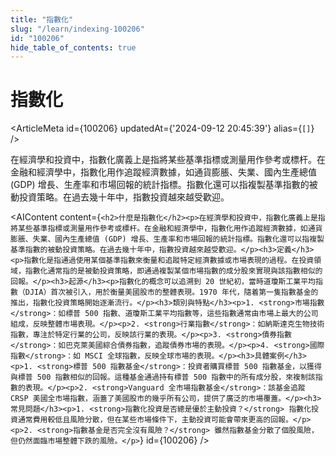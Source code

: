 ```yaml
---
title: "指數化"
slug: "/learn/indexing-100206"
id: "100206"
hide_table_of_contents: true
---
```



# 指數化

<ArticleMeta id={100206} updatedAt={'2024-09-12 20:45:39'} alias={`[]`} />
<div className='border-solid border-b border-t-0 my-4 border-[var(--ifm-color-gray-300)]' />

在經濟學和投資中，指數化廣義上是指將某些基準指標或測量用作參考或標杆。在金融和經濟學中，指數化用作追蹤經濟數據，如通貨膨脹、失業、國內生產總值 (GDP) 增長、生產率和市場回報的統計指標。指數化還可以指複製基準指數的被動投資策略。在過去幾十年中，指數投資越來越受歡迎。

<AIContent content={`<h2>什麼是指數化</h2><p>在經濟學和投資中，指數化廣義上是指將某些基準指標或測量用作參考或標杆。在金融和經濟學中，指數化用作追蹤經濟數據，如通貨膨脹、失業、國內生產總值 (GDP) 增長、生產率和市場回報的統計指標。指數化還可以指複製基準指數的被動投資策略。在過去幾十年中，指數投資越來越受歡迎。</p><h3>定義</h3><p>指數化是指通過使用某個基準指數來衡量和追蹤特定經濟數據或市場表現的過程。在投資領域，指數化通常指的是被動投資策略，即通過複製某個市場指數的成分股來實現與該指數相似的回報。</p><h3>起源</h3><p>指數化的概念可以追溯到 20 世紀初，當時道瓊斯工業平均指數（DJIA）首次被引入，用於衡量美國股市的整體表現。1970 年代，隨着第一隻指數基金的推出，指數化投資策略開始逐漸流行。</p><h3>類別與特點</h3><p>1. <strong>市場指數</strong>：如標普 500 指數、道瓊斯工業平均指數等，這些指數通常由市場上最大的公司組成，反映整體市場表現。</p><p>2. <strong>行業指數</strong>：如納斯達克生物技術指數，專注於特定行業的公司，反映該行業的表現。</p><p>3. <strong>債券指數</strong>：如巴克萊美國綜合債券指數，追蹤債券市場的表現。</p><p>4. <strong>國際指數</strong>：如 MSCI 全球指數，反映全球市場的表現。</p><h3>具體案例</h3><p>1. <strong>標普 500 指數基金</strong>：投資者購買標普 500 指數基金，以獲得與標普 500 指數相似的回報。這種基金通過持有標普 500 指數中的所有成分股，來複制該指數的表現。</p><p>2. <strong>Vanguard 全市場指數基金</strong>：該基金追蹤 CRSP 美國全市場指數，涵蓋了美國股市的幾乎所有公司，提供了廣泛的市場覆蓋。</p><h3>常見問題</h3><p>1. <strong>指數化投資是否總是優於主動投資？</strong> 指數化投資通常費用較低且風險分散，但在某些市場條件下，主動投資可能會帶來更高的回報。</p><p>2. <strong>指數基金是否完全沒有風險？</strong> 雖然指數基金分散了個股風險，但仍然面臨市場整體下跌的風險。</p>`} id={100206} />
